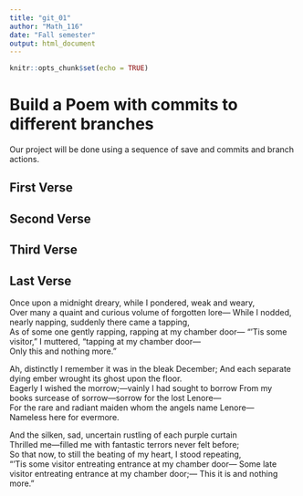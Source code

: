 ---
title: "git_01"
author: "Math_116"
date: "Fall semester"
output: html_document
---

```{r setup, include=FALSE}
knitr::opts_chunk$set(echo = TRUE)
```
# Build a Poem with commits to different branches
Our project will be done using a sequence of save and commits and branch actions.
<!-- Do not modify or change any text in "!--" bracketed areas such as this --- these are instructions to
you, if you change any of this the git program will notice it and compromise your git merging strategy !-->

## First Verse 
<!--Put the first five lines of a poem by Lewis Carrol in this section!-->

## Second Verse
<!--Put the first five lines of a poem by Robert Frost here!-->

## Third Verse
<!--Put the first two verses of The Walrus and the Carpenter here!-->

## Last Verse
<!--Put a short poem of your choice 8-20 lines,here!-->
Once upon a midnight dreary, while I pondered, weak and weary,  
Over many a quaint and curious volume of forgotten lore—
While I nodded, nearly napping, suddenly there came a tapping,  
As of some one gently rapping, rapping at my chamber door—
"‘Tis some visitor," I muttered, “tapping at my chamber door—  
               Only this and nothing more.”  

Ah, distinctly I remember it was in the bleak December;
And each separate dying ember wrought its ghost upon the floor.  
Eagerly I wished the morrow;—vainly I had sought to borrow
From my books surcease of sorrow—sorrow for the lost Lenore—  
For the rare and radiant maiden whom the angels name Lenore—  
               Nameless here for evermore.  

And the silken, sad, uncertain rustling of each purple curtain  
Thrilled me—filled me with fantastic terrors never felt before;  
So that now, to still the beating of my heart, I stood repeating,  
"‘Tis some visitor entreating entrance at my chamber door—
Some late visitor entreating entrance at my chamber door;—
               This it is and nothing more.”  